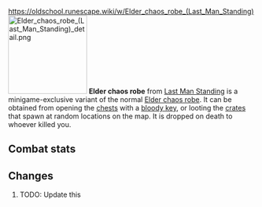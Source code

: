 https://oldschool.runescape.wiki/w/Elder_chaos_robe_(Last_Man_Standing)
{{Infobox Item
|name = Elder chaos robe
|image = [[File:Elder chaos robe (Last Man Standing).png]]
|release = [[4 August]] [[2016]]
|update = Last Man Standing Beta and Splashing Restrictions  # TODO: Update this
|members = No
|quest = No
|tradeable = No
|placeholder = No
|equipable = Yes
|stackable = No
|noteable = Yes
|options = Wear, Drop
|examine = The robes worn by the dangerous elder druids.
|value = 10
|alchable = No
|weight = 0.18
|id = 27175
}}
[[File:Elder chaos robe (Last Man Standing) detail.png|160px|left]]
'''Elder chaos robe''' from [[Last Man Standing]] is a minigame-exclusive variant of the normal [[Elder chaos robe]]. It can be obtained from opening the [[Chest (Last Man Standing)|chests]] with a [[bloody key]], or looting the [[Crate (Last Man Standing)|crates]] that spawn at random locations on the map. It is dropped on death to whoever killed you.

==Combat stats==
{{Infobox Bonuses
|astab = 0
|aslash = 0
|acrush = 0
|amagic = 6
|arange = 0
|dstab = 0
|dslash = 0
|dcrush = 0
|dmagic = 6
|drange = 0
|str = 0
|rstr = 0
|mdmg = 1
|prayer = 0
|slot = legs
|image = [[File:Elder chaos robe (Last Man Standing) equipped male.png|160px]]
|altimage = [[File:Elder chaos robe (Last Man Standing) equipped female.png|160px]]
}}

==Changes==
# TODO: Update this
{{Subject changes header}}
{{Subject changes
|date = 4 August 2016
|update = Last Man Standing
|change = The item was made fully available with the release of Last Man Standing.
}}
{{Subject changes footer}}

{{Last Man Standing In-game Items}}